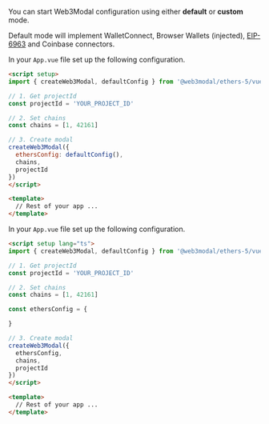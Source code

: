 You can start Web3Modal configuration using either **default** or **custom** mode.

Default mode will implement WalletConnect, Browser Wallets (injected), [EIP-6963](https://eips.ethereum.org/EIPS/eip-6963) and Coinbase connectors.

<Tabs>
<TabItem value="default" label="Default">


In your `App.vue` file set up the following configuration.

```html
<script setup>
import { createWeb3Modal, defaultConfig } from '@web3modal/ethers-5/vue'

// 1. Get projectId
const projectId = 'YOUR_PROJECT_ID'

// 2. Set chains
const chains = [1, 42161]

// 3. Create modal
createWeb3Modal({
  ethersConfig: defaultConfig(),
  chains,
  projectId
})
</script>

<template>
  // Rest of your app ...
</template>
```

</TabItem>
<TabItem value="custom" label="Custom">

In your `App.vue` file set up the following configuration.

```html
<script setup lang="ts">
import { createWeb3Modal, defaultConfig } from '@web3modal/ethers-5/vue'

// 1. Get projectId
const projectId = 'YOUR_PROJECT_ID'

// 2. Set chains
const chains = [1, 42161]

const ethersConfig = {

}

// 3. Create modal
createWeb3Modal({
  ethersConfig,
  chains,
  projectId
})
</script>

<template>
  // Rest of your app ...
</template>
```

</TabItem>
</Tabs>